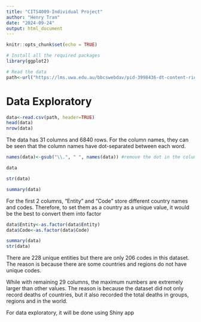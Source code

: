 ```yaml
---
title: "CITS4009-Individual Project"
author: "Henry Tran"
date: "2024-09-24"
output: html_document
---
```


```r
knitr::opts_chunk$set(echo = TRUE)
```

```r
# Install all the required packages
library(ggplot2)

```

```r
# Read the data
path<-url("https://lms.uwa.edu.au/bbcswebdav/pid-3998436-dt-content-rid-47695412_1/courses/CITS4009_SEM-2_2024/Countries%20and%20death%20causes.csv")
```

# Data Exploratory
```r
data<-read.csv(path, header=TRUE)
head(data)
nrow(data)
```
The data has 31 columns and 6840 rows. For the column names, they can be seen that the column names have dot-separated between each word.

```r
names(data)<-gsub("\\.", " ", names(data)) #remove the dot in the column names

data
```

```r
str(data)
```
```r
summary(data)
```
For the first 2 columns, "Entity" and "Code" store different country names and codes. Therefore, to set them as a country as a unique value, it would be the best to convert them into factor

```r
data$Entity<-as.factor(data$Entity)
data$Code<-as.factor(data$Code)

summary(data)
str(data)
```
There are 228 unique entities but there are only 206 codes in this dataset. The reason is because there are some countries and regions do not have unique codes.

While with remaining 29 columns, the maximum numbers are extremely larger than other values. The reason is because the dataset did not only record deaths of countries, but it also recorded the total deaths in groups, regions and in the world. 

For data exploratory, it will be done using Shiny app





